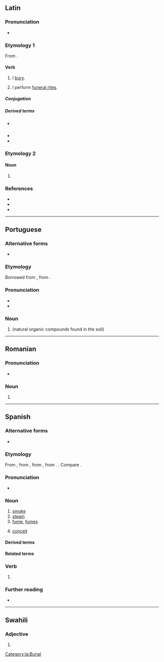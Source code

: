 {{also|hûmo}}
==Latin==

===Pronunciation===
* {{la-IPA|humō}}

===Etymology 1===
From {{suf|la|humus|ō|t1=soil|id2=denominative}}.

====Verb====
{{la-verb|1+|humō}}

# I [[bury]].
# {{lb|la|figuratively}} I perform [[funeral rites]].

=====Conjugation=====
{{la-conj|1+|humō}}

=====Derived terms=====
* {{l|la|exhumō}} {{q|Medieval Latin}}
* {{l|la|humātiō}}
* {{l|la|inhumo}}

===Etymology 2===
{{nonlemma}}

====Noun====
{{la-noun-form|humō}}

# {{inflection of|la|humus||abl|s}}

===References===
* {{R:L&S}}
* {{R:Elementary Lewis}}
* {{R:Gaffiot}}

[[Category:la:Burial]]

----

==Portuguese==

===Alternative forms===
* {{alter|pt|húmus}}

===Etymology===
Borrowed from {{bor|pt|la|humus||earth, soil, ground}}, from {{der|pt|ine-pro|*dʰéǵʰōm||earth}}.

===Pronunciation===
* {{IPA|pt|/ˈu.mu/}}
* {{hyphenation|pt|hu|mo}}

===Noun===
{{pt-noun|m}}

# {{l|en|humus}} (natural organic compounds found in the soil)

----

==Romanian==

===Pronunciation===
* {{IPA|ro|[ˈhumo]}}

===Noun===
{{head|ro|noun form|g=f}}

# {{noun form of|ro|humă||voc|s}}

----

==Spanish==

===Alternative forms===
* {{alter|es|fumo||archaic}}

===Etymology===
From {{inh|es|osp|fumo}}, from {{inh|es|la|fūmus}}, from {{inh|es|itc-pro|*fūmos}}, from {{inh|es|ine-pro|*dʰuh₂mós}}. {{doublet|es|fumo}}. Compare {{cog|lad|umo}}.

===Pronunciation===
{{es-IPA}}
* {{audio|es|LL-Q1321 (spa)-Rodelar-humo.wav|Audio}}

===Noun===
{{es-noun|m}}

# [[smoke]]
# [[steam]]
# [[fume]], [[fumes]]
# {{lb|es|usually|in the plural}} [[conceit]]

====Derived terms====
{{der4|es
|a humo de pajas
|bajar los humos
|echar humo
|hacerse humo
|humareda
|humera
|vender humo
}}

====Related terms====
{{rel4|es
|ahumar
|difuminar
|esfumar
|fumar
|fumigar
|humar
|humear
}}

===Verb===
{{head|es|verb form}}

# {{es-verb form of|mood=indicative|tense=present|person=1|number=s|ending=ar|humar}}

===Further reading===
* {{R:DRAE}}

----

==Swahili==

===Adjective===
{{head|sw|adjective form}}

# {{sw-adj form of|mu|hiyo||no-}}
